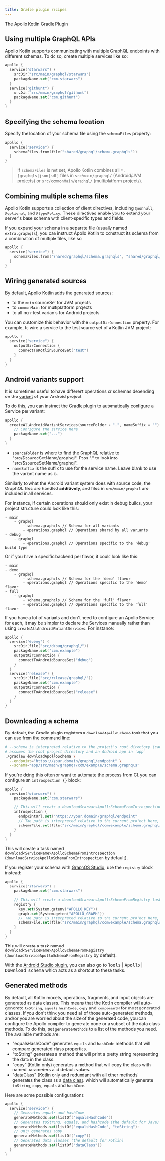 ```yaml
---
title: Gradle plugin recipes
---
```


The Apollo Kotlin Gradle Plugin 

## Using multiple GraphQL APIs

Apollo Kotlin supports communicating with multiple GraphQL endpoints with different schemas. To do so, create multiple
services like so:

```kotlin
apollo {
  service("starwars") {
    srcDir("src/main/graphql/starwars")
    packageName.set("com.starwars")
  }
  service("githunt") {
    srcDir("src/main/graphql/githunt")
    packageName.set("com.githunt")
  }
}
```

## Specifying the schema location

Specify the location of your schema file using the `schemaFiles` property:

```kotlin
apollo {
  service("service") {
    schemaFiles.from(file("shared/graphql/schema.graphqls"))
  }
}
```

<Note> 

> If `schemaFiles` is not set, Apollo Kotlin combines all `*.[graphqls|json|sdl]` files in `src/main/graphql/` (Android/JVM projects) or `src/commonMain/graphql/` (multiplatform projects).

</Note>

## Combining multiple schema files

Apollo Kotlin supports a collection of client directives, including `@nonnull`, `@optional`, and `@typePolicy`. These
directives enable you to extend your server's base schema with client-specific types and fields.

If you expand your schema in a separate file (usually named `extra.graphqls`), you can instruct Apollo Kotlin to construct its schema from a combination
of multiple files, like so:

```kotlin
apollo {
  service("service") {
    schemaFiles.from("shared/graphql/schema.graphqls", "shared/graphql/extra.graphqls")
  }
}
```

## Wiring generated sources

By default, Apollo Kotlin adds the generated sources:

- to the `main` sourceSet for JVM projects
- to `commonMain` for multiplatform projects
- to all non-test variants for Android projects

You can customize this behavior with the `outputDirConnection` property. For example, to wire a service to the test source set of a Kotlin JVM project:

```kotlin
apollo {
  service("service") {
    outputDirConnection {
      connectToKotlinSourceSet("test")
    }
  }
}
```

## Android variants support

It is sometimes useful to have different operations or schemas depending on the [variant](https://developer.android.com/build/build-variants) of your Android project.

To do this, you can instruct the Gradle plugin to automatically configure a Service per variant:

```kotlin
apollo {
  createAllAndroidVariantServices(sourceFolder = ".", nameSuffix = "") {
    // Configure the service here
    packageName.set("...")
  }
}
```

- `sourceFolder` is where to find the GraphQL relative to "src/$sourceSetName/graphql". Pass "." to look into "src/$sourceSetName/graphql".
- `nameSuffix` is the suffix to use for the service name. Leave blank to use the variant name as is.

Similarly to what the Android variant system does with source code, the GraphQL files are handled **additively**, and files in `src/main/graphql` are included in all services.

For instance, if certain operations should only exist in debug builds, your project structure could look like this:

```
- main
    - graphql
        - schema.graphqls // Schema for all variants
        - operations.graphql // Operations shared by all variants
- debug
    - graphql
        - operations.graphql // Operations specific to the 'debug' build type
```

Or if you have a specific backend per flavor, it could look like this:

```
- main
- demo
    - graphql
        - schema.graphqls // Schema for the 'demo' flavor
        - operations.graphql // Operations specific to the 'demo' flavor
- full
    - graphql
        - schema.graphqls // Schema for the 'full' flavor
        - operations.graphql // Operations specific to the 'full' flavor
```

If you have a lot of variants and don't need to configure an Apollo Service for each, it may be simpler to declare the Services manually rather than using `createAllAndroidVariantServices`. For instance:

```kotlin
apollo {
  service("debug") {
    srcDir(file("src/debug/graphql/"))
    packageName.set("com.example")
    outputDirConnection {
      connectToAndroidSourceSet("debug")
    }
  }
  service("release") {
    srcDir(file("src/release/graphql/"))
    packageName.set("com.example")
    outputDirConnection {
      connectToAndroidSourceSet("release")
    }
  }
}
```

## Downloading a schema

By default, the Gradle plugin registers a `downloadApolloSchema` task that you can use from the command line:

```bash
# --schema is interpreted relative to the project's root directory (can also be an absolute path). This example
# assumes the root project directory and an Android app in `app`
./gradlew downloadApolloSchema \
  --endpoint="https://your.domain/graphql/endpoint" \
  --schema="app/src/main/graphql/com/example/schema.graphqls"
```

If you're doing this often or want to automate the process from CI, you can configure an `introspection {}` block:

```kotlin
apollo {
  service("starwars") {
    packageName.set("com.starwars")

    // This will create a downloadStarwarsApolloSchemaFromIntrospection task
    introspection {
      endpointUrl.set("https://your.domain/graphql/endpoint")
      // The path is interpreted relative to the current project here, no need to prepend 'app'
      schemaFile.set(file("src/main/graphql/com/example/schema.graphqls"))
    }
  }
}
```

This will create a task
named `download<ServiceName>ApolloSchemaFromIntrospection` (`downloadServiceApolloSchemaFromIntrospection` by default).

If you register your schema with [GraphOS Studio](https://studio.apollographql.com/), use the `registry` block
instead:

```kotlin
apollo {
  service("starwars") {
    packageName.set("com.starwars")

    // This will create a downloadStarwarsApolloSchemaFromRegistry task
    registry {
      key.set(System.getenv("APOLLO_KEY"))
      graph.set(System.geten("APOLLO_GRAPH"))
      // The path is interpreted relative to the current project here, no need to prepend 'app'
      schemaFile.set(file("src/main/graphql/com/example/schema.graphqls"))
    }
  }
}
```

This will create a task named `download<ServiceName>ApolloSchemaFromRegistry` (`downloadServiceApolloSchemaFromRegistry`
by default).

With the [Android Studio plugin](../testing/android-studio-plugin), you can also go to <kbd>Tools</kbd> | <kbd>Apollo</kbd> | <kbd>Download schema</kbd> which acts as a shortcut to these tasks.

## Generated methods
By default, all Kotlin models, operations, fragments, and input objects are generated as data classes. This means that the Kotlin compiler will
auto-generate `toString`, `equals` `hashCode`, `copy` and `componentN` for most generated classes. If you don't think you need all of those
auto-generated methods, and/or you are worried about the size of the generated code, you can configure the Apollo compiler to generate none
or a subset of the data class methods. To do this, set `generateMethods` to a list of the methods you need. The available methods are:

- "equalsHashCode" generates `equals` and `hashCode` methods that will compare generated class properties.
- "toString" generates a method that will print a pretty string representing the data in the class.
- "copy" (Kotlin only) generates a method that will copy the class with named parameters and default values.
- "dataClass" (Kotlin only and redundant with all other methods) generates the class as a [data class](https://kotlinlang.org/docs/data-classes.html).
  which will automatically generate `toString`, `copy`, `equals` and `hashCode`.

Here are some possible configurations:

```kotlin
apollo {
  service("service") {
    // Generates equals and hashCode
    generateMethods.set(listOf("equalsHashCode"))
    // Generates toString, equals, and hashcode (the default for Java)
    generateMethods.set(listOf("equalsHashCode", "toString"))
    // Only generates copy
    generateMethods.set(listOf("copy"))
    // Generates data classes (the default for Kotlin)
    generateMethods.set(listOf("dataClass"))
  }
}
```

